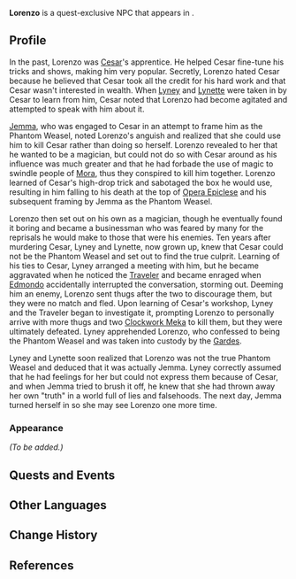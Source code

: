 {{Meta
<!-- Remove this template after adding the missing info -->
|missing_NPC_profile  = yes
<!--
|missing_NPC_idle     = yes
|missing_NPC_dialogue = yes
-->
}}
{{Character Infobox
|type             = Quest NPC
|image            = NPC Lorenzo.png
|realname         = <!-- Optional, if different from in-game name -->
|deceased         = <!-- Past (for deceased prior to events of the game) or free response -->
|region           = Fontaine
|location         = Fontaine
|affiliation      = 
|title            = 

|ancestry         = <!-- Clan/family -->
|father           = 
|mother           = 
|spouse           = 
|sibling          = 
|child            = 
|relative         = 

|voiceEN          = [[imdb:nm4645694|Jason Marnocha]]<ref name="Jason Marnocha">Twitter: [https://twitter.com/JMarnocha/status/1692316392467620209 EN VA Self Announcement] ([https://web.archive.org/web/20230818123202/https://twitter.com/JMarnocha/status/1692316392467620209 Archived])</ref>
|voiceCN          = 
|voiceJP          = 
|voiceKR          = 
}}
'''Lorenzo''' is a quest-exclusive NPC that appears in {{Quest|The Magician's Secret}}.
<!--
==Location==
{{subst:#tag:gallery|
NPC Location {{subst:#titleparts:{{subst:PAGENAME}}}}.png{{subst:!}}{{subst:#titleparts:{{subst:PAGENAME}}}}'s location
NPC Location {{subst:#titleparts:{{subst:PAGENAME}}}} Context.png{{subst:!}}Additional context
}}
-->
==Profile==
In the past, Lorenzo was [[Cesar]]'s apprentice. He helped Cesar fine-tune his tricks and shows, making him very popular. Secretly, Lorenzo hated Cesar because he believed that Cesar took all the credit for his hard work and that Cesar wasn't interested in wealth. When [[Lyney]] and [[Lynette]] were taken in by Cesar to learn from him, Cesar noted that Lorenzo had become agitated and attempted to speak with him about it.

[[Jemma]], who was engaged to Cesar in an attempt to frame him as the Phantom Weasel, noted Lorenzo's anguish and realized that she could use him to kill Cesar rather than doing so herself. Lorenzo revealed to her that he wanted to be a magician, but could not do so with Cesar around as his influence was much greater and that he had forbade the use of magic to swindle people of [[Mora]], thus they conspired to kill him together. Lorenzo learned of Cesar's high-drop trick and sabotaged the box he would use, resulting in him falling to his death at the top of [[Opera Epiclese]] and his subsequent framing by Jemma as the Phantom Weasel.

Lorenzo then set out on his own as a magician, though he eventually found it boring and became a businessman who was feared by many for the reprisals he would make to those that were his enemies. Ten years after murdering Cesar, Lyney and Lynette, now grown up, knew that Cesar could not be the Phantom Weasel and set out to find the true culprit. Learning of his ties to Cesar, Lyney arranged a meeting with him, but he became aggravated when he noticed the [[Traveler]] and became enraged when [[Edmondo]] accidentally interrupted the conversation, storming out. Deeming him an enemy, Lorenzo sent thugs after the two to discourage them, but they were no match and fled. Upon learning of Cesar's workshop, Lyney and the Traveler began to investigate it, prompting Lorenzo to personally arrive with more thugs and two [[Clockwork Meka]] to kill them, but they were ultimately defeated. Lyney apprehended Lorenzo, who confessed to being the Phantom Weasel and was taken into custody by the [[Garde]]s.

Lyney and Lynette soon realized that Lorenzo was not the true Phantom Weasel and deduced that it was actually Jemma. Lyney correctly assumed that he had feelings for her but could not express them because of Cesar, and when Jemma tried to brush it off, he knew that she had thrown away her own "truth" in a world full of lies and falsehoods. The next day, Jemma turned herself in so she may see Lorenzo one more time.

===Appearance===
<!--Keep appearance section short and concise. Limit to 2 paragraphs with 3-4 sentences each.-->
''(To be added.)''

==Quests and Events==
{{Quests and Events}}
<!--
==Idle Quotes==
{{Dialogue Start}}
: {{DIcon|Idle}} {{Tx}}
:: {{A|VO {{subst:#titleparts:{{subst:PAGENAME}}}} 01.ogg}} "{{Tx}}"
{{Dialogue End}}

==Dialogue==
{{Dialogue Start}}
:'''{{subst:#titleparts:{{subst:PAGENAME}}}}:''' 
:{{DIcon}}
{{Dialogue End}}
<!--
==Event Dialogue==
===Event Name===
{{Dialogue Start}}
:'''{{subst:#titleparts:{{subst:PAGENAME}}}}:'''
{{Dialogue End}}
-->
==Other Languages==
{{Other Languages|default_hidden=1
|en      = Lorenzo
|zhs     = 洛伦佐
|zhs_rm  = Luòlúnzuǒ
|zht     = 洛倫佐
|zht_rm  = Luòlúnzuǒ
|ja      = ロレンツォ
|ja_rm   = Rorentso
|ko      = 로렌조
|es      = Lorenzo
|fr      = Lorenzo
|ru      = Лоренцо
|th      = Lorenzo
|vi      = Lorenzo
|de      = Lorenzo
|id      = Lorenzo
|pt      = Lorenzo
|tr      = Lorenzo
|it      = Lorenzo
}}

==Change History==
{{Change History|4.0}}

==References==
{{Reflist}}